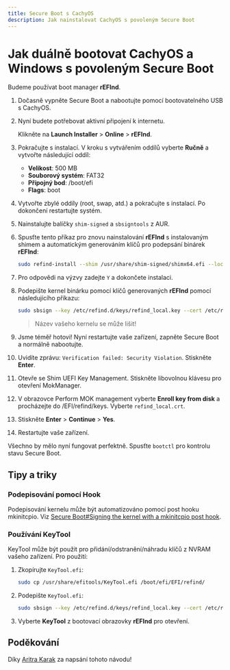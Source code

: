 ```yaml
---
title: Secure Boot s CachyOS
description: Jak nainstalovat CachyOS s povoleným Secure Boot
---
```



# Jak duálně bootovat CachyOS a Windows s povoleným Secure Boot

Budeme používat boot manager **rEFInd**.

<Steps>

1. Dočasně vypněte Secure Boot a nabootujte pomocí bootovatelného USB s CachyOS.

2. Nyní budete potřebovat aktivní připojení k internetu.

   Klikněte na **Launch Installer** > **Online** > **rEFInd**.

3. Pokračujte s instalací. V kroku s vytvářením oddílů vyberte **Ručně** a vytvořte následující oddíl:

   - **Velikost**: 500 MB
   - **Souborový systém**: FAT32
   - **Přípojný bod**: /boot/efi
   - **Flags**: boot

4. Vytvořte zbylé oddíly (root, swap, atd.) a pokračujte s instalací. Po dokončení restartujte systém.

5. Nainstalujte balíčky `shim-signed` a `sbsigntools` z AUR.

6. Spusťte tento příkaz pro znovu nainstalování **rEFInd** s instalovaným shimem a automatickým generováním klíčů pro podepsání binárek **rEFInd**:

   ```bash
   sudo refind-install --shim /usr/share/shim-signed/shimx64.efi --localkeys
   ```

7. Pro odpovědi na výzvy zadejte `Y` a dokončete instalaci.

8. Podepište kernel binárku pomocí klíčů generovaných **rEFInd** pomocí následujícího příkazu:

   ```bash
   sudo sbsign --key /etc/refind.d/keys/refind_local.key --cert /etc/refind.d/keys/refind_local.crt --output /boot/vmlinuz-linux-cachyos /boot/vmlinuz-linux-cachyos
   ```

   > Název vašeho kernelu se může lišit!

9. Jsme téměř hotovi! Nyní restartujte vaše zařízení, zapněte Secure Boot a normálně nabootujte.

10. Uvidíte zprávu: `Verification failed: Security Violation`. Stiskněte **Enter**.

11. Otevře se Shim UEFI Key Management. Stiskněte libovolnou klávesu pro otevření MokManager.

12. V obrazovce Perform MOK management vyberte **Enroll key from disk** a procházejte do /EFI/refind/keys. Vyberte `refind_local.crt`.

13. Stiskněte **Enter** > **Continue** > **Yes**.

14. Restartujte vaše zařízení.

</Steps>

Všechno by mělo nyní fungovat perfektně. Spusťte `bootctl` pro kontrolu stavu Secure Boot.

## Tipy a triky

### Podepisování pomocí Hook

Podepisování kernelu může být automatizováno pomocí post hooku mkinitcpio. Viz [Secure Boot#Signing the kernel with a mkinitcpio post hook](https://wiki.archlinux.org/title/Secure_Boot#Signing_the_kernel_with_a_mkinitcpio_post_hook).

### Používání KeyTool

KeyTool může být použit pro přidání/odstranění/náhradu klíčů z NVRAM vašeho zařízení. Pro použití:

<Steps>

1. Zkopírujte `KeyTool.efi`:

   ```bash
   sudo cp /usr/share/efitools/KeyTool.efi /boot/efi/EFI/refind/
   ```

2. Podepište `KeyTool.efi`:

   ```bash
   sudo sbsign --key /etc/refind.d/keys/refind_local.key --cert /etc/refind.d/keys/refind_local.crt --output /boot/efi/EFI/refind/KeyTool.efi /boot/efi/EFI/refind/KeyTool.efi
   ```

3. Vyberte **KeyTool** z bootovací obrazovky **rEFInd** pro otevření.

</Steps>

## Poděkování

Díky [Aritra Karak](https://github.com/tr1ckydev) za napsání tohoto návodu!
